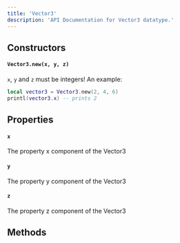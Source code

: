 ```yaml
---
title: 'Vector3'
description: 'API Documentation for Vector3 datatype.'
---
```


## Constructors
#### `Vector3.new(x, y, z)`
`x`, `y` and `z` must be integers! An example:
```lua
local vector3 = Vector3.new(2, 4, 6)
printl(vector3.x) -- prints 2
```

## Properties
#### `x`
The property x component of the Vector3

#### `y`
The property y component of the Vector3

#### `z`
The property z component of the Vector3

## Methods
